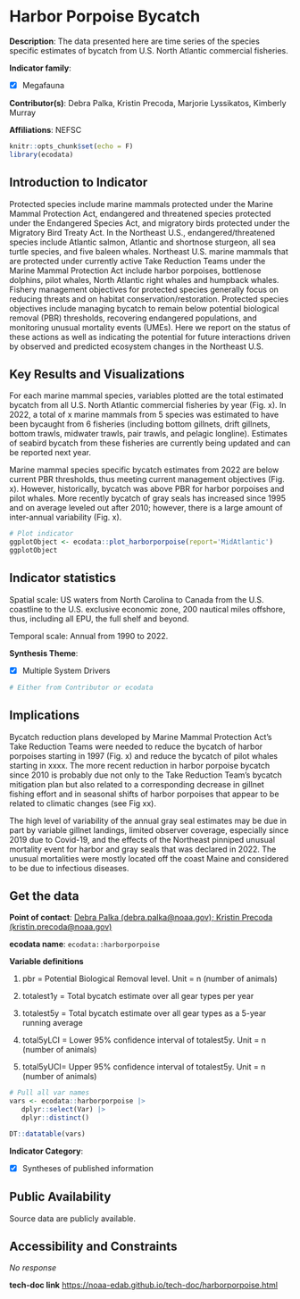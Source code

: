 # Harbor Porpoise Bycatch {#harborporpoise}

**Description**: The data presented here are time series of the species specific estimates of bycatch from U.S. North Atlantic commercial fisheries.

**Indicator family**: 

- [X] Megafauna


**Contributor(s)**: Debra Palka, Kristin Precoda, Marjorie Lyssikatos, Kimberly Murray

**Affiliations**: NEFSC

```{r echo=FALSE}
knitr::opts_chunk$set(echo = F)
library(ecodata)
```
## Introduction to Indicator
Protected species include marine mammals protected under the Marine Mammal Protection Act, endangered and threatened species protected under the Endangered Species Act, and migratory birds protected under the Migratory Bird Treaty Act. In the Northeast U.S., endangered/threatened species include Atlantic salmon, Atlantic and shortnose sturgeon, all sea turtle species, and five baleen whales. Northeast U.S. marine mammals that are protected under currently active Take Reduction Teams under the Marine Mammal Protection Act include harbor porpoises, bottlenose dolphins, pilot whales, North Atlantic right whales and humpback whales. Fishery management objectives for protected species generally focus on reducing threats and on habitat conservation/restoration. Protected species objectives include managing bycatch to remain below potential biological removal (PBR) thresholds, recovering endangered populations, and monitoring unusual mortality events (UMEs). Here we report on the status of these actions as well as indicating the potential for future interactions driven by observed and predicted ecosystem changes in the Northeast U.S.

## Key Results and Visualizations
For each marine mammal species, variables plotted are the total estimated bycatch from all U.S. North Atlantic commercial fisheries by year (Fig. x). In 2022, a total of x marine mammals from 5 species was estimated to have been bycaught from 6 fisheries (including bottom gillnets, drift gillnets, bottom trawls, midwater trawls, pair trawls, and pelagic longline). Estimates of seabird bycatch from these fisheries are currently being updated and can be reported next year. 
Marine mammal species specific bycatch estimates from 2022 are below current PBR thresholds, thus meeting current management objectives (Fig. x). However, historically, bycatch was above PBR for harbor porpoises and pilot whales. More recently bycatch of gray seals has increased since 1995 and on average leveled out after 2010; however, there is a large amount of inter-annual variability (Fig. x).

```{r plot_harborporpoiseMAB}
# Plot indicator
ggplotObject <- ecodata::plot_harborporpoise(report='MidAtlantic')
ggplotObject
```


## Indicator statistics 
Spatial scale: US waters from North Carolina to Canada from the U.S. coastline to the U.S. exclusive economic zone, 200 nautical miles offshore, thus, including all EPU, the full shelf and beyond.

Temporal scale: Annual from 1990 to 2022.

**Synthesis Theme**:

- [X] Multiple System Drivers


```{r autostats_harborporpoise}
# Either from Contributor or ecodata
```

## Implications
Bycatch reduction plans developed by Marine Mammal Protection Act’s Take Reduction Teams were needed to reduce the bycatch of harbor porpoises starting in 1997 (Fig. x) and reduce the bycatch of pilot whales starting in xxxx. The more recent reduction in harbor porpoise bycatch since 2010 is probably due not only to the Take Reduction Team’s bycatch mitigation plan but also related to a corresponding decrease in gillnet fishing effort and in seasonal shifts of harbor porpoises that appear to be related to climatic changes (see Fig xx).
The high level of variability of the annual gray seal estimates may be due in part by variable gillnet landings, limited observer coverage, especially since 2019 due to Covid-19, and the effects of the Northeast pinniped unusual mortality event for harbor and gray seals that was declared in 2022. The unusual mortalities were mostly located off the coast Maine and considered to be due to infectious diseases.

## Get the data

**Point of contact**: [Debra Palka (debra.palka@noaa.gov); Kristin Precoda (kristin.precoda@noaa.gov)](mailto:Debra Palka (debra.palka@noaa.gov); Kristin Precoda (kristin.precoda@noaa.gov)){.email}

**ecodata name**: `ecodata::harborporpoise`

**Variable definitions**

1) pbr = Potential Biological Removal level. Unit = n (number of animals) 2) totalest1y = Total bycatch estimate over all gear types per year  
3) totalest5y = Total bycatch estimate over all gear types as a 5-year running average 4) total5yLCI = Lower 95% confidence interval of totalest5y. Unit = n (number of animals) 
5) total5yUCI= Upper 95% confidence interval of totalest5y. Unit = n (number of animals)

```{r vars_harborporpoise}
# Pull all var names
vars <- ecodata::harborporpoise |>
   dplyr::select(Var) |>
   dplyr::distinct()

DT::datatable(vars)
```
**Indicator Category**:

- [X] Syntheses of published information


## Public Availability

Source data are publicly available.

## Accessibility and Constraints

_No response_

**tech-doc link**
<https://noaa-edab.github.io/tech-doc/harborporpoise.html>

